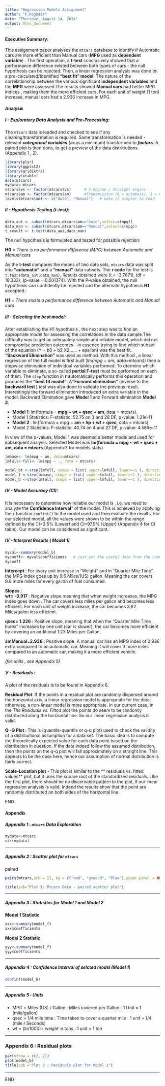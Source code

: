 ```yaml
---
title: "Regression Models Assignment"
author: "P.Rogbeer"
date: "Thursday, August 14, 2014"
output: html_document
---
```

#### Executive Summary: 

This assignment paper analyses the `mtcars` database to identify if Automatic cars are more efficient than Manual cars (**MPG** used as **dependent variable**) . The first operation, a **t-test** conclusively showed that a performance difference existed between both types of cars - the null hypothesis can be rejected. Then, a linear regression analysis was done on a pre-calculated/identified  **"best fit" model**.  The nature of the correlationship between the various  significant **independent variables** and the **MPG** were assessed.The results showed **Manual cars** had better MPG indices , making them the  more efficient cars. For each unit of weight (1 ton) increase,  manual cars had a 2.936 increase in MPG.

#### Analysis



##### I - Exploratory Data Analysis and Pre-Processing:  
  
The `mtcars` data is loaded and checked to see if any cleaning/transformation is required. Some transformation is needed - relevant ***categorical variables*** (`am` as a minimum) transformed to ***factors***.  A paired plot is then done, to get a preview of  the data distributions. (Appendix 1 , 2).


```r

library(plyr)
library(ggplot2)  
library(gridExtra)
library(xtable)
data(mtcars)
mydata<-mtcars
mtcars$vs <- factor(mtcars$vs)      # V-Engine / Straight engine
mtcars$am <- factor(mtcars$am)      #Transmission (0 = automatic, 1 = manual)
levels(mtcars$am) <- c("Auto", "Manual")   # make it simpler to read

```


##### II - Hypothesis Testing (t-test):  

```r
data_aut <- subset(mtcars,mtcars$am=="Auto",select=c(mpg))
data_man <- subset(mtcars,mtcars$am=="Manual",select=c(mpg))
t_result <- t.test(data_aut,data_man)

```

The null hypothesis is formulated  and tested for possible rejection:  

**H0** = *There is no performance difference (MPG) between Automatic and Manual cars*  

As the **t-test** compares the means of two data sets, `mtcars` data was split into  **"automatic"** and a **"manual"** data subsets. The **r code** for the test is ` t.test(data_aut,data_man)`. Results obtained were  (t = -3.7671), (df = 18.332), (p-value = 0.001374). With the P-value obtained, the null hypothesis can confidently be rejected and the alternate hypothesis **H1** accepted.:  

**H1** = *There exists a performance difference between Automatic and Manual cars*  



##### III - Selecting the best model:


After establishing the H1 hypothesis , the next step was to find an appropriate model for assessing the correlations in the data sample.The difficulty was to get an adequately simple and reliable model, which did not compromise prediction outcomes - in essence trying to find which subset of the equation (Y = b0 + b2 X2...... + epsilon) was the best fit.  
**"Backward Elimination"** was used as method.  With this method , a linear regression of the full model is first built (*lm(mpg ~ am, data=mtcars)*) then a stepwise elimination of individual variables performed. To dtermine which variable to eliminate, a so-called **partial F-test** must be performed on each of them. The `step` function in **r** automatically performs this operation and produces the **"best fit model"**. A**"Forward elimination"**  (inverse to the **backward test **) test was also done to validate the previous result. Interestingly the forward elimination introduced an extra variable in the model.
Backward Elimination gave **Model 1** and Forward elimination **Model 2**.  



- **Model 1**:  lm(formula = **mpg ~ wt + qsec + am**, data = mtcars).  
- Model 1 Statistics:  F-statistic: 52.75 on 3 and 28 DF,  p-value: 1.21e-11  
- **Model 2** :  lm(formula = mpg ~ **am + hp + wt + qsec**, data = mtcars)  
- Model 2 Statistics:  F-statistic: 40.74 on 4 and 27 DF,  p-value: 4.589e-11

In view of the p-values, Model 1 was deemed a better model and used for subsequent analysis.
Selected Model was **lm(formula = mpg ~ wt + qsec + am, data = mtcars**.(Appendix3 for models stats)




```r
lmbase<- lm(mpg ~ am, data=mtcars)
lmfull<-full<- lm(mpg ~ ., data = mtcars)

model_bt <-step(lmfull, scope = list( upper=lmfull, lower=~1 ), direction = "both", trace=FALSE)
model_f <-step(lmbase, scope = list( upper=lmfull, lower=~1 ), direction = "forward", trace=FALSE)
model_b <-step(lmfull, scope = list( upper=lmfull, lower=~1 ), direction = "backward", trace=FALSE)

```

##### IV - Model Accuracy (CI):  


It  is necessary to determine how reliable our model is , i.e. we need to analyze the **Confidence Interval**" of the model. This is achieved by applying the r function `confint()` to the model used and then evaluate the results. For our selected model, all the values were shown to be within the range defined by the CI=2.5% (Lower) and CI=97.5% (Upper) (Appendix 4 for CI table). Our model can be considered as significant.

##### IV - Interpret Results ( Model 1)

```r

myval<-summary(model_b)
mycoeff<- myval$coefficients   # just get the useful data from the summary
mycoeff


```

**Intercept** : 
For every unit increase in "Weight" and in "Quarter Mile Time", the MPG index goes up by 9.6 Miles/(US) gallon.  Meaning the car covers 9.6 more miles for every gallon of fuel consumed.  

**Slopes** :  
**wt= -3.917** :  Negative slope meaning that when weight increases, the MPG index goes down . The car covers less miles per gallon and becomes less efficient. For each unit of weight increase, the car becomes 3.92 Miles/galon less efficient. 

**qsec= 1.226** : Positive slope, meaning that when the "Quarter Mile Time Index" increases by one unit (car is slower), the car becomes more efficient by covering an additional 1.23 Miles per Gallon.  

**amManual=2.936** : Positive slope. A manual car has an MPG index of 2.936 extra compared to an automatic car. Meaning it will cover 3 more miles compared to an automatic car, making it a more efficient vehicle.  

*(for units , see Appendix 5)*



##### V - Residuals :   
  

A plot of the residuals is to be found in Appendix  6.  

**Residual Plot** :If the points in a residual plot are randomly dispersed around the horizontal axis, a linear regression model is appropriate for the data; otherwise, a non-linear model is more appropriate. In our current case, in the *The Residuals vs. Fitted* plot the points do seem to be randomly distributed along the horizontal line. So our linear regression analysis is valid.  

**Q -Q Plot** : This is (quantile-quantile or q-q plot) used to check the validity of a distributional assumption for a data set. The basic idea is to compute the theoretically expected value for each data point based on the distribution in question. If the data indeed follow the assumed distribution, then the points on the q-q plot will fall approximately on a straight line. This appears to be the case here, hence our assumption of normal distribution is fairly correct.  

**Scale-Location plot** - This plot is similar to the ** residuals vs. fitted values** plot, but it uses the square root of the standardized residuals. Like the first plot, there should be no discernable pattern to the plot, if our linear regression analysis is valid. Indeed the results show that the point are randomly distributed on both sides of the horizontal line.


END

\pagebreak



#### Appendix



##### Appendix 1 : `mtcars` Data Exploration

```r

mydata<-mtcars
str(mydata)
```


----

##### Appendix 2 : Scatter plot for `mtcars`  
paired  

```r
pairs(mtcars,pch = 21, bg = c("red", "green3", "blue"),upper.panel = NULL)

title(sub="Plot 1: Mtcars Data - paired scatter plot") 
```

----

\pagebreak

##### Appendix 3 : Statistics for Model 1 and Model 2  \newline 
\newline  
  
  
 
 **Model 1 Statistic**
```r
xxx<-summary(model_f) 
xxx$coefficients

```



**Model 2 Statistic**
```r
yyy<-summary(model_f) 
yyy$coefficients

```

----


##### Appendix 4 : Confidence Interval of selcted model (Model 1) 

```r
confint(model_b)

```

----


##### Appendix 5 : Units 

- MPG = Miles (US) / Gallon :  Miles covered per Gallon : 1 Unit = 1 (mile/gallon)
- qsec = 1/4 mile time : Time taken to cover a quarter mile : 1 unit = 1/4 (mile / Seconds)
- wt =  (lb/1000)= weight in tons : 1 unit = 1 ton

----

\pagebreak

### Appendix 6 : Residual plots

```r
par(mfrow = c(2, 2))
plot(model_b)
title(sub ="Plot 2 : Residuals plot for Model 1") 
```

----

END 